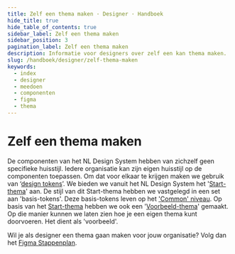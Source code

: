 ```yaml
---
title: Zelf een thema maken · Designer · Handboek
hide_title: true
hide_table_of_contents: true
sidebar_label: Zelf een thema maken
sidebar_position: 3
pagination_label: Zelf een thema maken
description: Informatie voor designers over zelf een kan thema maken.
slug: /handboek/designer/zelf-thema-maken
keywords:
  - index
  - designer
  - meedoen
  - componenten
  - figma
  - thema
---
```


# Zelf een thema maken

De componenten van het NL Design System hebben van zichzelf geen specifieke huisstijl. Iedere organisatie kan zijn eigen huisstijl op de componenten toepassen. Om dat voor elkaar te krijgen maken we gebruik van ‘[design tokens](/handboek/huisstijl/design-tokens)’. We bieden we vanuit het NL Design System het '[Start-thema](/handboek/huisstijl/themas/start-thema/)' aan. De stijl van dit Start-thema hebben we vastgelegd in een set aan 'basis-tokens'. Deze basis-tokens leven op het ['Common' niveau](/handboek/huisstijl/design-tokens#common-tokens). Op basis van het [Start-thema](/handboek/huisstijl/themas/start-thema) hebben we ook een '[Voorbeeld-thema](/handboek/huisstijl/themas/voorbeeld-thema)' gemaakt. Op die manier kunnen we laten zien hoe je een eigen thema kunt doorvoeren. Het dient als 'voorbeeld'.

Wil je als designer een thema gaan maken voor jouw organisatie? Volg dan het [Figma Stappenplan](/handboek/designer/figma-stappenplan).
